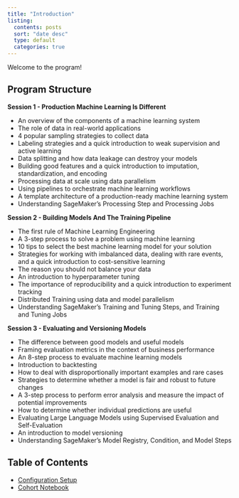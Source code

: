 ```yaml
---
title: "Introduction"
listing:
  contents: posts
  sort: "date desc"
  type: default
  categories: true
---
```


Welcome to the program!

## Program Structure

**Session 1 - Production Machine Learning Is Different**

* An overview of the components of a machine learning system
* The role of data in real-world applications
* 4 popular sampling strategies to collect data
* Labeling strategies and a quick introduction to weak supervision and active learning 
* Data splitting and how data leakage can destroy your models
* Building good features and a quick introduction to imputation, standardization, and encoding
* Processing data at scale using data parallelism
* Using pipelines to orchestrate machine learning workflows
* A template architecture of a production-ready machine learning system
* Understanding SageMaker’s Processing Step and Processing Jobs

**Session 2 - Building Models And The Training Pipeline**

* The first rule of Machine Learning Engineering
* A 3-step process to solve a problem using machine learning
* 10 tips to select the best machine learning model for your solution
* Strategies for working with imbalanced data, dealing with rare events, and a quick introduction to cost-sensitive learning
* The reason you should not balance your data
* An introduction to hyperparameter tuning
* The importance of reproducibility and a quick introduction to experiment tracking
* Distributed Training using data and model parallelism
* Understanding SageMaker’s Training and Tuning Steps, and Training and Tuning Jobs

**Session 3 - Evaluating and Versioning Models**

* The difference between good models and useful models
* Framing evaluation metrics in the context of business performance
* An 8-step process to evaluate machine learning models
* Introduction to backtesting
* How to deal with disproportionally important examples and rare cases
* Strategies to determine whether a model is fair and robust to future changes
* A 3-step process to perform error analysis and measure the impact of potential improvements
* How to determine whether individual predictions are useful
* Evaluating Large Language Models using Supervised Evaluation and Self-Evaluation
* An introduction to model versioning
* Understanding SageMaker’s Model Registry, Condition, and Model Steps


## Table of Contents

* [Configuration Setup](setup.qmd)
* [Cohort Notebook](cohort.ipynb)